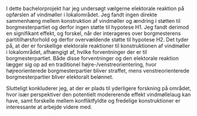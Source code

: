 I dette bachelorprojekt har jeg undersøgt vælgerne elektorale reaktion på opførslen af vindmøller i lokalområdet. Jeg fandt ingen direkte sammenhæng mellem konstruktion af vindmøller og ændring i støtten til borgmesterpartiet og derfor ingen støtte til hypotese H1. Jeg fandt derimod en signifikant effekt, og forskel, når der interageres over borgmesterens partitilhørsforhold og derfor overvældende støtte til hypotese H2. Det tyder på, at der er forskellige elektorale reaktioner til konstruktionen af vindmøller i lokalområdet, afhængigt af, hvilke forventninger der er til borgmesterpartiet. Både disse forventninger og den elektorale reaktion lægger sig op ad en traditionel højre-/venstreorientering, hvor højreorienterede borgmesterpartier bliver straffet, mens venstreorienterede borgmesterpartier bliver elektoralt belønnet.

Slutteligt konkluderer jeg, at der er plads til yderligere forskning på området, hvor især perspektiver den potentielt modererende effekt vindmøllelaug kan have, samt forskelle mellem konfliktfyldte og fredelige konstruktioner er interessante at arbejde videre med.